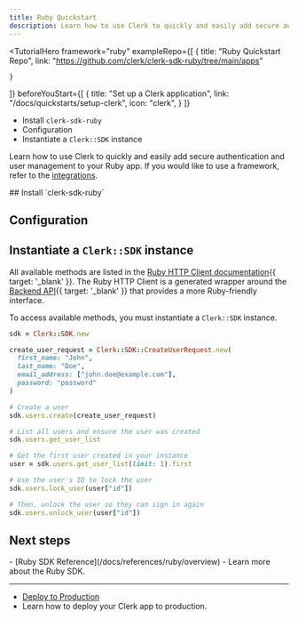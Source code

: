 ```yaml
---
title: Ruby Quickstart
description: Learn how to use Clerk to quickly and easily add secure authentication and user management to your Ruby application.
---
```


<TutorialHero
  framework="ruby"
  exampleRepo={[
    {
      title: "Ruby Quickstart Repo",
      link: "https://github.com/clerk/clerk-sdk-ruby/tree/main/apps"

    }
  ]}
  beforeYouStart={[
    {
      title: "Set up a Clerk application",
      link: "/docs/quickstarts/setup-clerk",
      icon: "clerk",
    }
  ]}
>
  - Install `clerk-sdk-ruby`
  - Configuration
  - Instantiate a `Clerk::SDK` instance
</TutorialHero>

Learn how to use Clerk to quickly and easily add secure authentication and user management to your Ruby app. If you would like to use a framework, refer to the [integrations](/docs/references/ruby/overview#integrations).

<Steps>
  ## Install `clerk-sdk-ruby`

  <Include src="_partials/ruby/installation" />

  ## Configuration

  <Include src="_partials/ruby/configuration" />

  ## Instantiate a `Clerk::SDK` instance

  All available methods are listed in the [Ruby HTTP Client documentation](https://github.com/clerk/clerk-http-client-ruby/tree/main/.generated#documentation-for-api-endpoints){{ target: '_blank' }}. The Ruby HTTP Client is a generated wrapper around the [Backend API](/docs/reference/backend-api){{ target: '_blank' }} that provides a more Ruby-friendly interface.

  To access available methods, you must instantiate a `Clerk::SDK` instance.

  ```ruby
  sdk = Clerk::SDK.new

  create_user_request = Clerk::SDK::CreateUserRequest.new(
    first_name: "John",
    last_name: "Doe",
    email_address: ["john.doe@example.com"],
    password: "password"
  )

  # Create a user
  sdk.users.create(create_user_request)

  # List all users and ensure the user was created
  sdk.users.get_user_list

  # Get the first user created in your instance
  user = sdk.users.get_user_list(limit: 1).first

  # Use the user's ID to lock the user
  sdk.users.lock_user(user["id"])

  # Then, unlock the user so they can sign in again
  sdk.users.unlock_user(user["id"])
  ```
</Steps>

## Next steps

<Cards>
  - [Ruby SDK Reference](/docs/references/ruby/overview)
  - Learn more about the Ruby SDK.

  ---

  - [Deploy to Production](/docs/deployments/overview)
  - Learn how to deploy your Clerk app to production.
</Cards>
